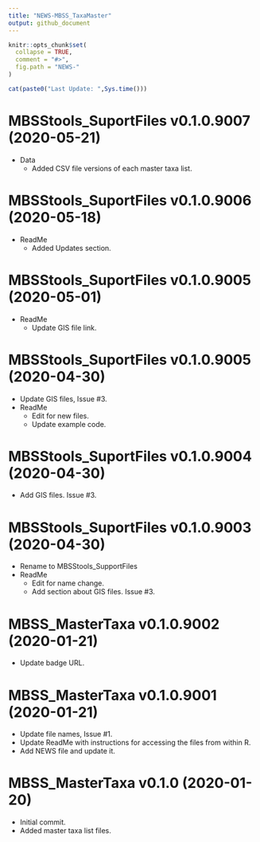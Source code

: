 ```yaml
---
title: "NEWS-MBSS_TaxaMaster"
output: github_document
---
```


<!-- NEWS.md is generated from NEWS.Rmd. Please edit that file -->

```r
knitr::opts_chunk$set(
  collapse = TRUE,
  comment = "#>",
  fig.path = "NEWS-"
)
```

```r
cat(paste0("Last Update: ",Sys.time()))
```

MBSStools_SuportFiles v0.1.0.9007 (2020-05-21)
================
* Data
    + Added CSV file versions of each master taxa list.

MBSStools_SuportFiles v0.1.0.9006 (2020-05-18)
================
* ReadMe
    + Added Updates section.
    
MBSStools_SuportFiles v0.1.0.9005 (2020-05-01)
================
* ReadMe
    + Update GIS file link.

MBSStools_SuportFiles v0.1.0.9005 (2020-04-30)
================
* Update GIS files, Issue #3.
* ReadMe
    + Edit for new files.
    + Update example code.

MBSStools_SuportFiles v0.1.0.9004 (2020-04-30)
================
* Add GIS files.  Issue #3.

MBSStools_SuportFiles v0.1.0.9003 (2020-04-30)
================
* Rename to MBSStools_SupportFiles
* ReadMe
    + Edit for name change.
    + Add section about GIS files.  Issue #3.

MBSS_MasterTaxa v0.1.0.9002 (2020-01-21)
================
* Update badge URL.

MBSS_MasterTaxa v0.1.0.9001 (2020-01-21)
================
* Update file names, Issue #1.
* Update ReadMe with instructions for accessing the files from within R.
* Add NEWS file and update it.

MBSS_MasterTaxa v0.1.0 (2020-01-20)
================
* Initial commit.
* Added master taxa list files.

